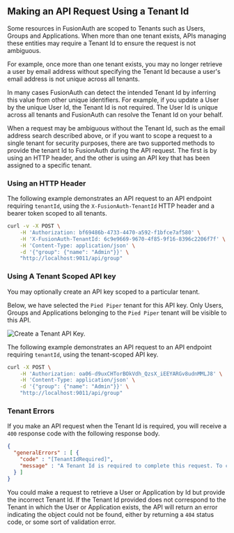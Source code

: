 
## Making an API Request Using a Tenant Id

Some resources in FusionAuth are scoped to Tenants such as Users, Groups and Applications. When more than one tenant exists, APIs managing these entities may require a Tenant Id to ensure the request is not ambiguous.

For example, once more than one tenant exists, you may no longer retrieve a user by email address without specifying the Tenant Id because a user's email address is not unique across all tenants. 

In many cases FusionAuth can detect the intended Tenant Id by inferring this value from other unique identifiers. For example, if you update a User by the unique User Id, the Tenant Id is not required. The User Id is unique across all tenants and FusionAuth can resolve the Tenant Id on your behalf.

When a request may be ambiguous without the Tenant Id, such as the email address search described above, or if you want to scope a request to a single tenant for security purposes, there are two supported methods to provide the tenant Id to FusionAuth during the API request. The first is by using an HTTP header, and the other is using an API key that has been assigned to a specific tenant.

### Using an HTTP Header

The following example demonstrates an API request to an API endpoint requiring `tenantId`, using the `X-FusionAuth-TenantId` HTTP header and a bearer token scoped to all tenants.

```bash
curl -v -X POST \
    -H 'Authorization: bf69486b-4733-4470-a592-f1bfce7af580' \
    -H 'X-FusionAuth-TenantId: 6c9e9669-9670-4f85-9f16-8396c2206f7f' \
    -H 'Content-Type: application/json' \
    -d '{"group": {"name": "Admin"}}' \
    "http://localhost:9011/api/group"
```

### Using A Tenant Scoped API key

You may optionally create an API key scoped to a particular tenant. 

<Aside type="note">
<APIKeyCrossTenantNote />
</Aside>

Below, we have selected the `Pied Piper` tenant for this API key. Only Users, Groups and Applications belonging to the `Pied Piper` tenant will be visible to this API.

![Create a Tenant API Key.](/img/docs/apis/create-tenant-api-key.png)

The following example demonstrates an API request to an API endpoint requiring `tenantId`, using the tenant-scoped API key.

```bash
curl -X POST \
    -H 'Authorization: oa06-d9uxCHTorBOkVdh_QzsX_iEEYARGv8udnMMLJ8' \
    -H 'Content-Type: application/json' \
    -d '{"group": {"name": "Admin"}}' \
    "http://localhost:9011/api/group"
```

### Tenant Errors

If you make an API request when the Tenant Id is required, you will receive a `400` response code with the following response body.

```json title="Tenant Required Error"
{
  "generalErrors" : [ {
    "code" : "[TenantIdRequired]",
    "message" : "A Tenant Id is required to complete this request. To complete this request, you may assign a Tenant to your API key, or add the X-FusionAuth-TenantId HTTP request header with the Tenant Id."
  } ]
}
```

You could make a request to retrieve a User or Application by Id but provide the incorrect Tenant Id. If the Tenant Id provided does not correspond to the Tenant in which the User or Application exists, the API will return an error indicating the object could not be found, either by returning a `404` status code, or some sort of validation error.

